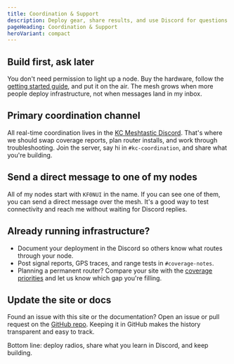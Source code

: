 ```yaml
---
title: Coordination & Support
description: Deploy gear, share results, and use Discord for questions.
pageHeading: Coordination & Support
heroVariant: compact
---
```


## Build first, ask later

You don't need permission to light up a node. Buy the hardware, follow the
[getting started guide](/get-started/join), and put it on the air. The mesh grows
when more people deploy infrastructure, not when messages land in my inbox.

## Primary coordination channel

All real-time coordination lives in the
[KC Meshtastic Discord](https://discord.gg/eP5VSPKU). That's where we should swap
coverage reports, plan router installs, and work through troubleshooting. Join
the server, say hi in `#kc-coordination`, and share what you're building.

## Send a direct message to one of my nodes

All of my nodes start with `KF0NUI` in the name. If you can see one of them, you can
send a direct message over the mesh. It's a good way to test connectivity and
reach me without waiting for Discord replies.

## Already running infrastructure?

- Document your deployment in the Discord so others know what routes through
  your node.
- Post signal reports, GPS traces, and range tests in `#coverage-notes`.
- Planning a permanent router? Compare your site with the
  [coverage priorities](/network/coverage) and let us know which gap you're
  filling.

## Update the site or docs

Found an issue with this site or the documentation? Open an issue or pull
request on the [GitHub repo](https://github.com/jeremyfuksa/kansascitymesh.live). Keeping it in GitHub makes the history transparent and easy to track.

Bottom line: deploy radios, share what you learn in Discord, and keep building.
